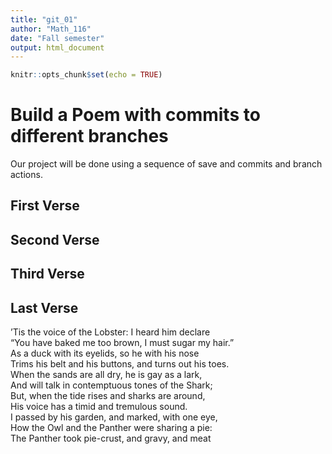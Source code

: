 ---
title: "git_01"
author: "Math_116"
date: "Fall semester"
output: html_document
---

```{r setup, include=FALSE}
knitr::opts_chunk$set(echo = TRUE)
```
# Build a Poem with commits to different branches
Our project will be done using a sequence of save and commits and branch actions.
<!-- Do not modify or change any text in "!--" bracketed areas such as this --- these are instructions to
you, if you change any of this the git program will notice it and compromise your git merging strategy !-->

## First Verse 
<!--Put the first five lines of a poem by Lewis Carrol in this section!-->

## Second Verse
<!--Put the first five lines of a poem by Robert Frost here!-->

## Third Verse
<!--Put the first two verses of The Walrus and the Carpenter here!-->

## Last Verse
<!--Put a short poem of your choice 8-20 lines,here!-->
'Tis the voice of the Lobster: I heard him declare  
"You have baked me too brown, I must sugar my hair."  
As a duck with its eyelids, so he with his nose  
Trims his belt and his buttons, and turns out his toes.  
When the sands are all dry, he is gay as a lark,  
And will talk in contemptuous tones of the Shark;  
But, when the tide rises and sharks are around,  
His voice has a timid and tremulous sound.  
I passed by his garden, and marked, with one eye,  
How the Owl and the Panther were sharing a pie:  
The Panther took pie-crust, and gravy, and meat  

